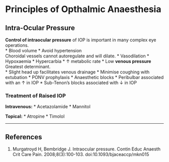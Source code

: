 # Principles of Opthalmic Anaesthesia



## Intra-Ocular Pressure

**Control of intraocular pressure** of IOP is important in many complex eye operations.  
* Blood volume
	* Avoid hypertension  
	Choroidal vessels cannot autoregulate and will dilate.
	* Vasodilation
		* Hypoxaemia
		* Hypercarbia
		* ↑ metabolic rate
	* Low **venous pressure**  
	Greatest determinant.	
		* Slight head up facilitates venous drainage
		* Minimise coughing with extubation
		* PONV prophylaxis
* Anaesthetic blocks
	* Peribulbar associated with an ↑ in IOP
	* Sub-Tenon's blocks associated with ↓ in IOP


### Treatment of Raised IOP

**Intravenous:**
* Acetazolamide
* Mannitol


**Topical:**
* Atropine
* Timolol


---

## References

1. Murgatroyd H, Bembridge J. Intraocular pressure. Contin Educ Anaesth Crit Care Pain. 2008;8(3):100-103. doi:10.1093/bjaceaccp/mkn015
